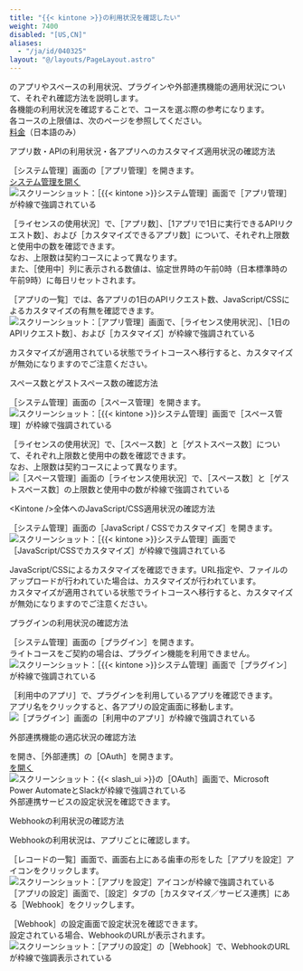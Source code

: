 ```yaml
---
title: "{{< kintone >}}の利用状況を確認したい"
weight: 7400
disabled: "[US,CN]"
aliases:
  - "/ja/id/040325"
layout: "@/layouts/PageLayout.astro"
---
```



<Kintone />のアプリやスペースの利用状況、プラグインや外部連携機能の適用状況について、それぞれ確認方法を説明します。  
各機能の利用状況を確認することで、コースを選ぶ際の参考になります。  
各コースの上限値は、次のページを参照してください。  
[料金](https://kintone.cybozu.co.jp/price/)（日本語のみ）

<Heading id="general_usage_status_10">アプリ数・APIの利用状況・各アプリへのカスタマイズ適用状況の確認方法</Heading>

<Wovn>［<Kintone />システム管理］</Wovn>画面の<Wovn>［アプリ管理］</Wovn>を開きます。  
[<Kintone />システム管理を開く](/k/ja/id/04046.html)  
<Img src="/k/kintone/img-ja/usage_status_01.png" alt="スクリーンショット：［{{&lt; kintone &gt;}}システム管理］画面で［アプリ管理］が枠線で強調されている" />

<Wovn>［ライセンスの使用状況］</Wovn>で、<Wovn>［アプリ数］</Wovn>、<Wovn>［1アプリで1日に実行できるAPIリクエスト数］</Wovn>、および<Wovn>［カスタマイズできるアプリ数］</Wovn>について、それぞれ上限数と使用中の数を確認できます。  
なお、上限数は契約コースによって異なります。  
また、<Wovn>［使用中］</Wovn>列に表示される数値は、協定世界時の午前0時（日本標準時の午前9時）に毎日リセットされます。  

<Wovn>［アプリの一覧］</Wovn>では、各アプリの1日のAPIリクエスト数、JavaScript/CSSによるカスタマイズの有無を確認できます。
<Img src="/k/kintone/img-ja/usage_status_02.png" alt="スクリーンショット：［アプリ管理］画面で、［ライセンス使用状況］、［1日のAPIリクエスト数］、および［カスタマイズ］が枠線で強調されている" />

カスタマイズが適用されている状態でライトコースへ移行すると、カスタマイズが無効になりますのでご注意ください。

<Heading id="general_usage_status_20">スペース数とゲストスペース数の確認方法</Heading>

<Wovn>［<Kintone />システム管理］</Wovn>画面の<Wovn>［スペース管理］</Wovn>を開きます。  
<Img src="/k/kintone/img-ja/usage_status_03.png" alt="スクリーンショット：［{{&lt; kintone &gt;}}システム管理］画面で［スペース管理］が枠線で強調されている" />

<Wovn>［ライセンスの使用状況］</Wovn>で、<Wovn>［スペース数］</Wovn>と<Wovn>［ゲストスペース数］</Wovn>について、それぞれ上限数と使用中の数を確認できます。  
なお、上限数は契約コースによって異なります。
<Img src="/k/kintone/img-ja/usage_status_04.png" alt="［スペース管理］画面の［ライセンス使用状況］で、［スペース数］と［ゲストスペース数］の上限数と使用中の数が枠線で強調されている" />

<Heading id="general_usage_status_30">&lt;Kintone /&gt;全体へのJavaScript/CSS適用状況の確認方法</Heading>

<Wovn>［<Kintone />システム管理］</Wovn>画面の<Wovn>［JavaScript / CSSでカスタマイズ］</Wovn>を開きます。  
<Img src="/k/kintone/img-ja/usage_status_05.png" alt="スクリーンショット：［{{&lt; kintone &gt;}}システム管理］画面で［JavaScript/CSSでカスタマイズ］が枠線で強調されている" />

JavaScript/CSSによるカスタマイズを確認できます。URL指定や、ファイルのアップロードが行われていた場合は、カスタマイズが行われています。  
カスタマイズが適用されている状態でライトコースへ移行すると、カスタマイズが無効になりますのでご注意ください。

<Heading id="general_usage_status_40">プラグインの利用状況の確認方法</Heading>

<Wovn>［<Kintone />システム管理］</Wovn>画面の<Wovn>［プラグイン］</Wovn>を開きます。  
ライトコースをご契約の場合は、プラグイン機能を利用できません。
<Img src="/k/kintone/img-ja/usage_status_06.png" alt="スクリーンショット：［{{&lt; kintone &gt;}}システム管理］画面で［プラグイン］が枠線で強調されている" />

<Wovn>［利用中のアプリ］</Wovn>で、プラグインを利用しているアプリを確認できます。  
アプリ名をクリックすると、各アプリの設定画面に移動します。
<Img src="/k/kintone/img-ja/usage_status_07.png" alt="［プラグイン］画面の［利用中のアプリ］が枠線で強調されている" />

<Heading id="general_usage_status_50">外部連携機能の適応状況の確認方法</Heading>

<SlashUi />を開き、<Wovn>［外部連携］</Wovn>の<Wovn>［OAuth］</Wovn>を開きます。  
[<SlashUi />を開く](/k/ja/id/04047.html)  
<Img src="/k/kintone/img-ja/usage_status_08.png" alt="スクリーンショット：{{&lt; slash_ui &gt;}}の［OAuth］画面で、Microsoft Power AutomateとSlackが枠線で強調されている" />
外部連携サービスの設定状況を確認できます。  

<Heading id="general_usage_status_60">Webhookの利用状況の確認方法</Heading>

Webhookの利用状況は、アプリごとに確認します。

<Wovn>［レコードの一覧］</Wovn>画面で、画面右上にある歯車の形をした<Wovn>［アプリを設定］</Wovn>アイコンをクリックします。  
<Img src="/k/kintone/img-ja/usage_status_10.png" alt="スクリーンショット：［アプリを設定］アイコンが枠線で強調されている" />  
<Wovn>［アプリの設定］</Wovn>画面で、<Wovn>［設定］</Wovn>タブの<Wovn>［カスタマイズ／サービス連携］</Wovn>にある<Wovn>［Webhook］</Wovn>をクリックします。

<Wovn>［Webhook］</Wovn>の設定画面で設定状況を確認できます。  
設定されている場合、WebhookのURLが表示されます。
<Img src="/k/kintone/img-ja/usage_status_11.png" alt="スクリーンショット：［アプリの設定］の［Webhook］で、WebhookのURLが枠線で強調表示されている" />
